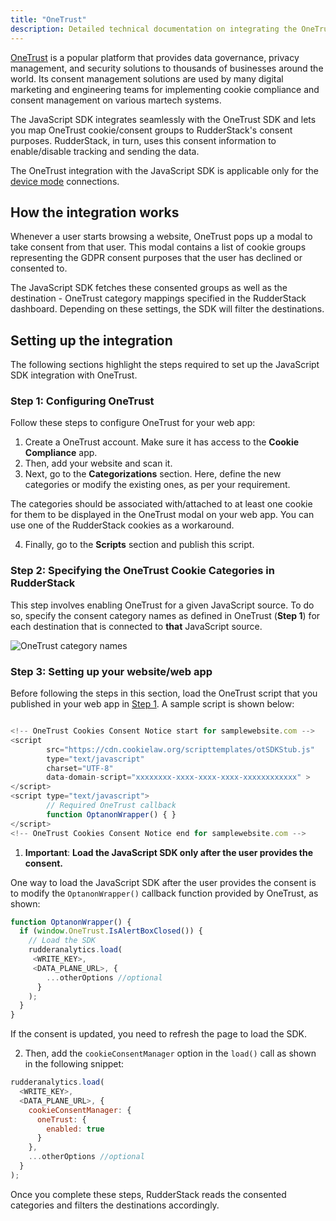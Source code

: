 ```yaml
---
title: "OneTrust"
description: Detailed technical documentation on integrating the OneTrust consent management platform with RudderStack.
---
```


[OneTrust](https://www.onetrust.com/) is a popular platform that provides data governance, privacy management, and security solutions to thousands of businesses around the world. Its consent management solutions are used by many digital marketing and engineering teams for implementing cookie compliance and consent management on various martech systems.

The JavaScript SDK integrates seamlessly with the OneTrust SDK and lets you map OneTrust cookie/consent groups to RudderStack's consent purposes. RudderStack, in turn, uses this consent information to enable/disable tracking and sending the data.

<div class="warningBlock">
The OneTrust integration with the JavaScript SDK is applicable only for the <a href="https://www.rudderstack.com/docs/destinations/rudderstack-connection-modes/#device-mode">device mode</a> connections.
</div>

## How the integration works

Whenever a user starts browsing a website, OneTrust pops up a modal to take consent from that user. This modal contains a list of cookie groups representing the GDPR consent purposes that the user has declined or consented to.

The JavaScript SDK fetches these consented groups as well as the destination - OneTrust category mappings specified in the RudderStack dashboard. Depending on these settings, the SDK will filter the destinations.

## Setting up the integration

The following sections highlight the steps required to set up the JavaScript SDK integration with OneTrust.

### Step 1: Configuring OneTrust

Follow these steps to configure OneTrust for your web app:

1. Create a OneTrust account. Make sure it has access to the **Cookie Compliance** app.
2. Then, add your website and scan it.
3. Next, go to the **Categorizations** section. Here, define the new categories or modify the existing ones, as per your requirement.

<div class="infoBlock">
 
The categories should be associated with/attached to at least one cookie for them to be displayed in the OneTrust modal on your web app. You can use one of the RudderStack cookies as a workaround.
</div>

4. Finally, go to the **Scripts** section and publish this script.

### Step 2: Specifying the OneTrust Cookie Categories in RudderStack

This step involves enabling OneTrust for a given JavaScript source. To do so, specify the consent category names as defined in OneTrust (**Step 1**) for each destination that is connected to **that** JavaScript source.

<img src="../../../../../assets/event-stream-sources/onetrust-1.png" alt="OneTrust category names" />

### Step 3: Setting up your website/web app

Before following the steps in this section, load the OneTrust script that you published in your web app in [Step 1](#step-1-configuring-onetrust). A sample script is shown below:

```javascript

<!-- OneTrust Cookies Consent Notice start for samplewebsite.com -->
<script
        src="https://cdn.cookielaw.org/scripttemplates/otSDKStub.js"
        type="text/javascript"
        charset="UTF-8"
        data-domain-script="xxxxxxxx-xxxx-xxxx-xxxx-xxxxxxxxxxxx" >
</script>
<script type="text/javascript">
        // Required OneTrust callback
        function OptanonWrapper() { }
</script>
<!-- OneTrust Cookies Consent Notice end for samplewebsite.com -->
```

1. **Important**: **Load the JavaScript SDK only after the user provides the consent.** 

One way to load the JavaScript SDK after the user provides the consent is to modify the `OptanonWrapper()` callback function provided by OneTrust, as shown:

```javascript
function OptanonWrapper() {
  if (window.OneTrust.IsAlertBoxClosed()) {
    // Load the SDK
    rudderanalytics.load( 
     <WRITE_KEY>, 
     <DATA_PLANE_URL>, {
        ...otherOptions //optional
      }
    );
  }
}
```

<div class="infoBlock">
 
If the consent is updated, you need to refresh the page to load the SDK.
</div>

2. Then, add the `cookieConsentManager` option in the `load()` call as shown in the following snippet:

```javascript
rudderanalytics.load(
  <WRITE_KEY>,
  <DATA_PLANE_URL>, {
    cookieConsentManager: {
      oneTrust: {
        enabled: true
      }
    },
    ...otherOptions //optional
  }
);
```

Once you complete these steps, RudderStack reads the consented categories and filters the destinations accordingly.


